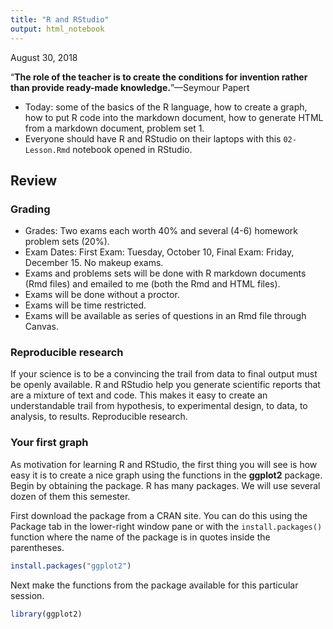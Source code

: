 ```yaml
---
title: "R and RStudio"
output: html_notebook
---
```


August 30, 2018

"**The role of the teacher is to create the conditions for invention rather than provide ready-made knowledge.**"---Seymour Papert

* Today: some of the basics of the R language, how to create a graph, how to put R code into the markdown document, how to generate HTML from a markdown document, problem set 1.
* Everyone should have R and RStudio on their laptops with this `02-Lesson.Rmd` notebook opened in RStudio.

## Review

### Grading

* Grades: Two exams each worth 40% and several (4-6) homework problem sets (20%).
* Exam Dates: First Exam: Tuesday, October 10, Final Exam: Friday, December 15. No makeup exams.
* Exams and problems sets will be done with R markdown documents (Rmd files) and emailed to me (both the Rmd and HTML files). 
* Exams will be done without a proctor. 
* Exams will be time restricted. 
* Exams will be available as series of questions in an Rmd file through Canvas.

### Reproducible research

If your science is to be a convincing the trail from data to final output must be openly available. R and RStudio help you generate scientific reports that are a mixture of text and code. This makes it easy to create an understandable trail from hypothesis, to experimental design, to data, to analysis, to results. Reproducible research.

### Your first graph

As motivation for learning R and RStudio, the first thing you will see is how easy it is to create a nice graph using the functions in the **ggplot2** package. Begin by obtaining the package. R has many packages. We will use several dozen of them this semester.

First download the package from a CRAN site. You can do this using the Package tab in the lower-right window pane or with the `install.packages()` function where the name of the package is in quotes inside the parentheses.
```r
install.packages("ggplot2")
```

Next make the functions from the package available for this particular session.
```r
library(ggplot2)
```